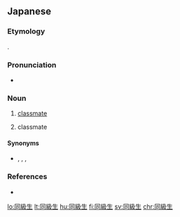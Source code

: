 ==Japanese==
{{ja-kanjitab|どう|きゅう|せい|yomi=on}}

===Etymology===
{{compound|ja|同|級|生|t1=same|t2=grade|t3=student}}.

===Pronunciation===
* {{ja-pron|どうきゅせい|y=o|acc=3|acc_ref=NHK}}

===Noun===
{{ja-noun|どうきゅうせい}}

# [[classmate]] {{gloss|student of the same class}}
#: {{ja-usex|いやな'''同級生'''に出会った。|いや な '''どうきゅうせい''' に であった。|I encountered a classmate that I did not want to meet.}}
# classmate {{gloss|person in the same academic year at the same time}}

====Synonyms====
* {{ja-r|校友|こうゆう}}, {{ja-r|スクールメイト}}, {{ja-r|学友|がくゆう}}, {{ja-r|クラスメート}}

===References===
<references/>
* {{R:Shogakukan}}

[[lo:同級生]]
[[lt:同級生]]
[[hu:同級生]]
[[fi:同級生]]
[[sv:同級生]]
[[chr:同級生]]